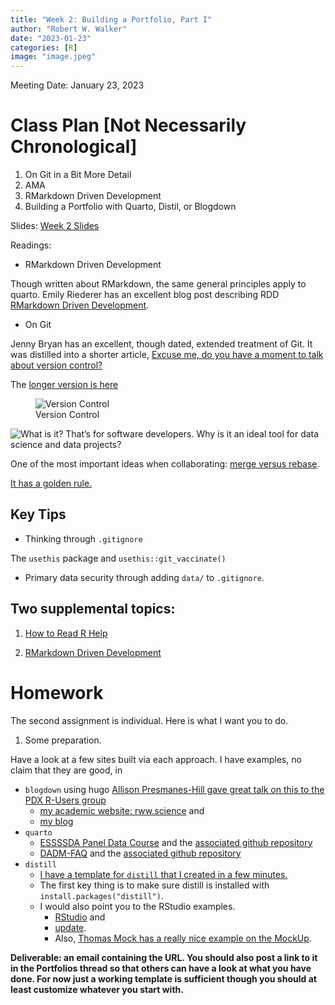 ```yaml
---
title: "Week 2: Building a Portfolio, Part I"
author: "Robert W. Walker"
date: "2023-01-23"
categories: [R]
image: "image.jpeg"
---
```


Meeting Date: January 23, 2023

# Class Plan [Not Necessarily Chronological]

1. On Git in a Bit More Detail
2. AMA
3. RMarkdown Driven Development
4. Building a Portfolio with Quarto, Distil, or Blogdown

Slides:
[Week 2 Slides](https://robertwwalker.github.io/xaringan/CWD-Week-2/index.html)

Readings:

-   RMarkdown Driven Development

Though written about RMarkdown, the same general principles apply to quarto.  Emily Riederer has an excellent blog post describing RDD [RMarkdown Driven Development](https://emilyriederer.netlify.app/post/rmarkdown-driven-development/).

-   On Git

Jenny Bryan has an excellent, though dated, extended treatment of Git. It was distilled into a shorter article, [Excuse me, do you have a moment to talk about version control?](https://peerj.com/preprints/3159v2/)

The [longer version is here](https://happygitwithr.com/index.html)

![Version Control](img/Screenshot 2023-01-09 at 2.31.53 PM.png)

![What is it?](img/Screenshot 2023-01-09 at 2.32.57 PM.png)
That's for software developers.  Why is it an ideal tool for data science and data projects?

One of the most important ideas when collaborating: [merge versus rebase](https://www.atlassian.com/git/tutorials/merging-vs-rebasing).

[It has a golden rule.](https://www.atlassian.com/git/tutorials/merging-vs-rebasing#the-golden-rule-of-rebasing)

## Key Tips

- Thinking through `.gitignore`

The `usethis` package and `usethis::git_vaccinate()`

- Primary data security through adding `data/` to `.gitignore`.

## Two supplemental topics:

1. [How to Read R Help](https://rfortherestofus.com/2022/10/help-pages/)

2. [RMarkdown Driven Development](https://emilyriederer.netlify.app/post/rmarkdown-driven-development/)

# Homework

The second assignment is individual.  Here is what I want you to do.  

1. Some preparation.

Have a look at a few sites built via each approach.  I have examples, no claim that they are good, in

- `blogdown` using hugo [Allison Presmanes-Hill gave great talk on this to the PDX R-Users group](https://apreshill.github.io/blogdown-workshop/)
   + [my academic website: rww.science](https://rww.science) and 
   + [my blog](https://rww-science.website)

- `quarto`
   + [ESSSSDA Panel Data Course](https://essssda22-3k.netlify.app/) and the [associated github repository](https://github.com/robertwwalker/essssda22-3k/)
   + [DADM-FAQ](https://robertwwalker.github.io/DADM-FAQ/) and the [associated github repository](https://github.com/robertwwalker/DADM-FAQ/)

- `distill` 
   + [I have a template for `distill` that I created in a few minutes.](https://robertwwalker.github.io/Distill/)  
   + The first key thing is to make sure distill is installed with `install.packages("distill")`.  
   + I would also point you to the RStudio examples.
      + [RStudio](https://rstudio.github.io/distill/website.html) and 
      + [update](https://posit.co/blog/distill/).  
      + Also, [Thomas Mock has a really nice example on the MockUp](https://themockup.blog/posts/2020-08-01-building-a-blog-with-distill/).

**Deliverable: an email containing the URL.  You should also post a link to it in the Portfolios thread so that others can have a look at what you have done.  For now just a working template is sufficient though you should at least customize whatever you start with.**